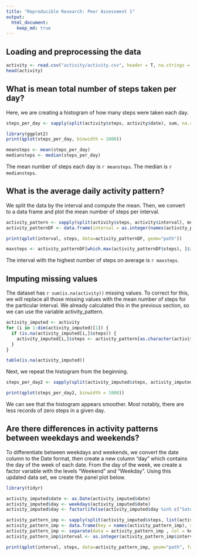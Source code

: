 ```yaml
---
title: "Reproducible Research: Peer Assessment 1"
output: 
  html_document:
    keep_md: true
---
```


## Loading and preprocessing the data
```r
activity <- read.csv("activity/activity.csv", header = T, na.strings = "NA")
head(activity)
```


## What is mean total number of steps taken per day?
Here, we are creating a histogram of how many steps were taken each day.
```r
steps_per_day <- sapply(split(activity$steps, activity$date), sum, na.rm=T)

library(ggplot2)
print(qplot(steps_per_day, binwidth = 1000))

meansteps <- mean(steps_per_day)
mediansteps <- median(steps_per_day)
```

The mean number of steps each day is `r meansteps`. The median is `r mediansteps`.


## What is the average daily activity pattern?
We split the data by the interval and compute the mean. Then, we convert to a data frame and plot the mean number of steps per interval.

```r
activity_pattern <- sapply(split(activity$steps, activity$interval), mean, na.rm=T)
activity_patternDF <- data.frame(interval = as.integer(names(activity_pattern)) , steps = activity_pattern)

print(qplot(interval, steps, data=activity_patternDF, geom="path"))

maxsteps <- activity_patternDF[which.max(activity_patternDF$steps), ]$interval
```

The interval with the highest number of steps on average is `r maxsteps`.

## Imputing missing values
The dataset has `r sum(is.na(activity))` missing values. To correct for this, we will replace all those missing values with the mean number of steps for the particular interval. We already calculated this in the previous section, so we can use the variable activity_pattern.

```r

activity_imputed <- activity
for (i in 1:dim(activity_imputed)[1]) {
  if (is.na(activity_imputed[i,]$steps)) {
    activity_imputed[i,]$steps <- activity_pattern[as.character(activity_imputed[i,]$interval)]
  }
}

table(is.na(activity_imputed))

```

Next, we repeat the histogram from the beginning.

```r
steps_per_day2 <- sapply(split(activity_imputed$steps, activity_imputed$date), sum, na.rm=T)

print(qplot(steps_per_day2, binwidth = 1000))

```

We can see that the histogram appears smoother. Most notably, there are less records of zero steps in a given day.

## Are there differences in activity patterns between weekdays and weekends?

To differentiate between weekdays and weekends, we convert the date column to the Date format, then create a new column "day" which contains the day of the week of each date. From the day of the week, we create a factor variable with the levels "Weekend" and "Weekday". Using this updated data set, we create the panel plot below.

```r
library(tidyr)

activity_imputed$date <- as.Date(activity_imputed$date)
activity_imputed$day <- weekdays(activity_imputed$date)
activity_imputed$day <- factor(ifelse(activity_imputed$day %in% c("Saturday", "Sunday"), "Weekend" , "Weekday"))

activity_pattern_imp <- sapply(split(activity_imputed$steps, list(activity_imputed$interval, activity_imputed$day)), mean, na.rm=T)
activity_pattern_imp <- data.frame(key = names(activity_pattern_imp), steps = activity_pattern_imp, row.names = NULL)
activity_pattern_imp <- separate(data = activity_pattern_imp , col = key, into = c("interval", "day"), sep = "\\.")
activity_pattern_imp$interval <- as.integer(activity_pattern_imp$interval)

print(qplot(interval, steps, data=activity_pattern_imp, geom="path", facets = day ~ .))
```
